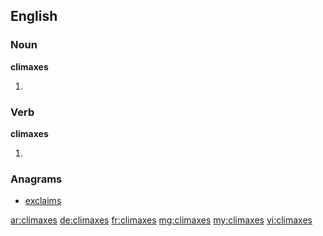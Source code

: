 ==English==

===Noun===
'''climaxes'''

# {{plural of|climax}}

===Verb===
'''climaxes'''

# {{third-person singular of|climax}}

===Anagrams===
* [[exclaims#English|exclaims]]

[[ar:climaxes]]
[[de:climaxes]]
[[fr:climaxes]]
[[mg:climaxes]]
[[my:climaxes]]
[[vi:climaxes]]